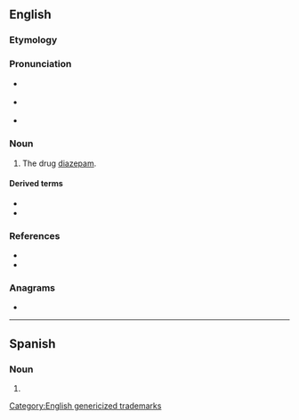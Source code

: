 ==English==

===Etymology===
{{rfe|en}}

===Pronunciation===
* {{a|RP}} {{IPA|en|/ˈvæl.i.əm/}}
* {{a|GA}} {{IPA|en|/ˈvæl.i.əm/|/ˈvæl.jəm/}}
* {{rhymes|en|æliəm}}

===Noun===
{{en-noun|-}}

# {{lb|en|trademark|pharmaceutical drug}} The drug [[diazepam]].

====Derived terms====
* {{l|en|val}}
* {{l|en|Valiumed}}

===References===
* {{R:Lexico}}
* {{R:Merriam-Webster Online}}

===Anagrams===
* {{anagrams|en|a=ailmuv|maulvi}}

[[Category:English genericized trademarks]]

----

==Spanish==

===Noun===
{{es-noun|m}}

# {{l|en|valium}}